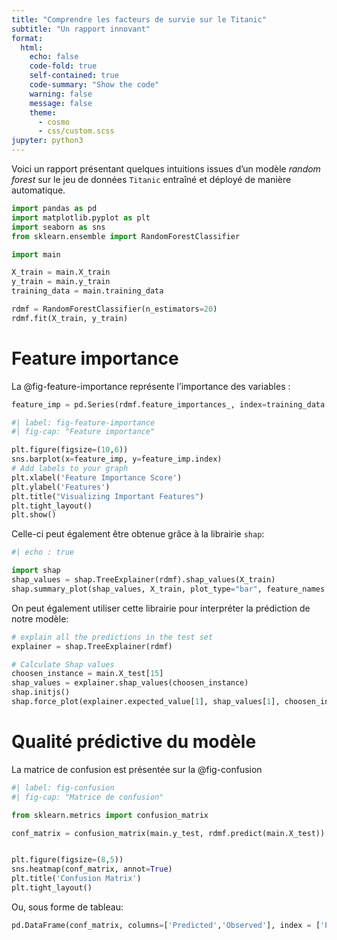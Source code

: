 ```yaml
---
title: "Comprendre les facteurs de survie sur le Titanic"
subtitle: "Un rapport innovant"
format:
  html:
    echo: false
    code-fold: true
    self-contained: true
    code-summary: "Show the code"
    warning: false
    message: false
    theme:
      - cosmo
      - css/custom.scss
jupyter: python3
---
```


Voici un rapport présentant quelques intuitions issues d'un modèle 
_random forest_ sur le jeu de données `Titanic` entraîné et 
déployé de manière automatique. 

```python

import pandas as pd
import matplotlib.pyplot as plt
import seaborn as sns
from sklearn.ensemble import RandomForestClassifier

import main

X_train = main.X_train
y_train = main.y_train
training_data = main.training_data

rdmf = RandomForestClassifier(n_estimators=20)
rdmf.fit(X_train, y_train)
```

# Feature importance

La @fig-feature-importance représente l'importance des variables :

```python
feature_imp = pd.Series(rdmf.feature_importances_, index=training_data.iloc[:,1:].columns).sort_values(ascending=False)
```

```python
#| label: fig-feature-importance
#| fig-cap: "Feature importance"

plt.figure(figsize=(10,6))
sns.barplot(x=feature_imp, y=feature_imp.index)
# Add labels to your graph
plt.xlabel('Feature Importance Score')
plt.ylabel('Features')
plt.title("Visualizing Important Features")
plt.tight_layout()
plt.show()
```

Celle-ci peut également être obtenue grâce à la librairie
`shap`:

```python
#| echo : true

import shap
shap_values = shap.TreeExplainer(rdmf).shap_values(X_train)
shap.summary_plot(shap_values, X_train, plot_type="bar", feature_names = training_data.iloc[:,1:].columns)
```

On peut également utiliser cette librairie pour
interpréter la prédiction de notre modèle:

```python
# explain all the predictions in the test set
explainer = shap.TreeExplainer(rdmf)

# Calculate Shap values
choosen_instance = main.X_test[15]
shap_values = explainer.shap_values(choosen_instance)
shap.initjs()
shap.force_plot(explainer.expected_value[1], shap_values[1], choosen_instance, feature_names = training_data.iloc[:,1:].columns)
```

# Qualité prédictive du modèle

La matrice de confusion est présentée sur la
@fig-confusion

```python
#| label: fig-confusion
#| fig-cap: "Matrice de confusion"

from sklearn.metrics import confusion_matrix

conf_matrix = confusion_matrix(main.y_test, rdmf.predict(main.X_test))


plt.figure(figsize=(8,5))
sns.heatmap(conf_matrix, annot=True)
plt.title('Confusion Matrix')
plt.tight_layout()
```

Ou, sous forme de tableau:

```python
pd.DataFrame(conf_matrix, columns=['Predicted','Observed'], index = ['Predicted','Observed']).to_html()
```